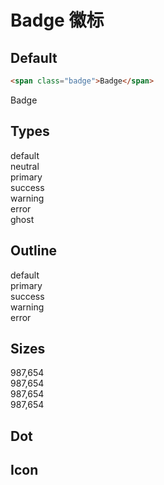 # Badge 徽标


## Default

```html
<span class="badge">Badge</span>
```

<span class="badge">Badge</span>

## Types

<div class="badge">default</div>
<div class="badge badge-neutral">neutral</div>
<div class="badge badge-primary">primary</div>
<div class="badge badge-success">success</div>
<div class="badge badge-warning">warning</div>
<div class="badge badge-error">error</div>
<div class="badge badge-ghost">ghost</div>

## Outline

<div class="badge badge-outline">default</div>
<div class="badge badge-primary badge-outline">primary</div>
<div class="badge badge-success badge-outline">success</div>
<div class="badge badge-warning badge-outline">warning</div>
<div class="badge badge-error badge-outline">error</div>

## Sizes

<div class="badge badge-lg">987,654</div>
<div class="badge badge-md">987,654</div>
<div class="badge badge-sm">987,654</div>
<div class="badge badge-xs">987,654</div>

## Dot

<div class="badge badge-primary badge-lg"></div>
<div class="badge badge-primary badge-md"></div>
<div class="badge badge-primary badge-sm"></div>
<div class="badge badge-primary badge-xs"></div>

## Icon

<DemoWithIcon></DemoWithIcon>
